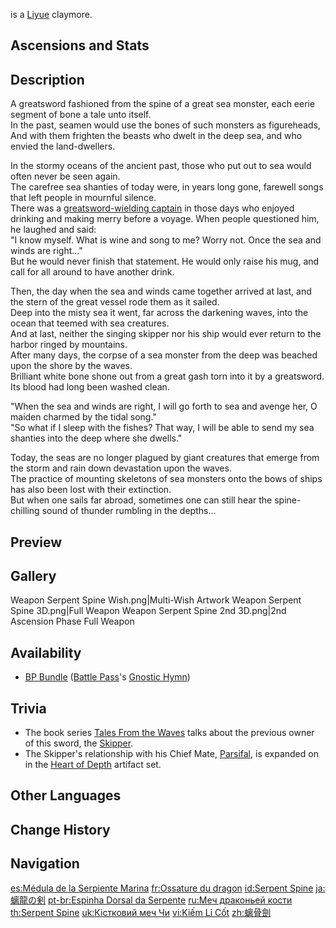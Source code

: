 {{Weapon Infobox
|id             = 12409
|image          = <gallery>
Weapon Serpent Spine.png|Base
Weapon Serpent Spine 2nd.png|2nd Ascension
</gallery>
|type           = Claymore
|releaseDate    = 2020-09-28
|quality        = 4
|base_atk       = 42
|2nd_stat_type  = CRIT Rate
|2nd_stat       = 6%
|obtain         = Battle Pass
|series         = Gnostic Hymn
|passive        = Wavesplitter
|effect         = Every 4s a character is on the field, they will deal (var1)% more DMG and take (var2)%  more DMG. This effect has a maximum of 5 stacks and will not be reset if the character leaves the field, but will be reduced by 1 stack when the character takes DMG.
|eff_rank1_var1 = 6
|eff_rank2_var1 = 7
|eff_rank3_var1 = 8
|eff_rank4_var1 = 9
|eff_rank5_var1 = 10
|eff_rank1_var2 = 3
|eff_rank2_var2 = 2.7
|eff_rank3_var2 = 2.4
|eff_rank4_var2 = 2.2
|eff_rank5_var2 = 2
|eff_att1       = DMG Bonus
}}
{{Description|A rare weapon whose origin is the ancient ocean. One can hear the sound of the ageless waves as one swings it.}}
{{Lang|'''Serpent Spine'''|zh=螭骨剑|zh_tl=[[Chi]] (Hornless Dragon) Spine Sword}} is a [[Liyue]] claymore.

==Ascensions and Stats==
{{Weapon Ascensions and Stats
|ascendMat1 = Grain of Aerosiderite
|ascendMat2 = Piece of Aerosiderite
|ascendMat3 = Bit of Aerosiderite
|ascendMat4 = Chunk of Aerosiderite
|bossMat1   = Fragile Bone Shard
|bossMat2   = Sturdy Bone Shard
|bossMat3   = Fossilized Bone Shard
|commonMat1 = Whopperflower Nectar
|commonMat2 = Shimmering Nectar
|commonMat3 = Energy Nectar
}}

==Description==
A greatsword fashioned from the spine of a great sea monster, each eerie segment of bone a tale unto itself.<br />
In the past, seamen would use the bones of such monsters as figureheads,<br />
And with them frighten the beasts who dwelt in the deep sea, and who envied the land-dwellers.

In the stormy oceans of the ancient past, those who put out to sea would often never be seen again.
<br />The carefree sea shanties of today were, in years long gone, farewell songs that left people in mournful silence.<br />
There was a [[Skipper|greatsword-wielding captain]] in those days who enjoyed drinking and making merry before a voyage. When people questioned him, he laughed and said:<br />
"I know myself. What is wine and song to me? Worry not. Once the sea and winds are right..."<br />
But he would never finish that statement. He would only raise his mug, and call for all around to have another drink.

Then, the day when the sea and winds came together arrived at last, and the stern of the great vessel rode them as it sailed.<br />
Deep into the misty sea it went, far across the darkening waves, into the ocean that teemed with sea creatures.<br />
And at last, neither the singing skipper nor his ship would ever return to the harbor ringed by mountains.<br />
After many days, the corpse of a sea monster from the deep was beached upon the shore by the waves.<br />
Brilliant white bone shone out from a great gash torn into it by a greatsword. Its blood had long been washed clean.

"When the sea and winds are right, I will go forth to sea and avenge her, O maiden charmed by the tidal song."<br />
"So what if I sleep with the fishes? That way, I will be able to send my sea shanties into the deep where she dwells."

Today, the seas are no longer plagued by giant creatures that emerge from the storm and rain down devastation upon the waves.<br />
The practice of mounting skeletons of sea monsters onto the bows of ships has also been lost with their extinction.<br />
But when one sails far abroad, sometimes one can still hear the spine-chilling sound of thunder rumbling in the depths...

==Preview==
{{Preview
|file    = Weapon Serpent Spine Passive
}}

==Gallery==
<gallery>
Weapon Serpent Spine Wish.png|Multi-Wish Artwork
Weapon Serpent Spine 3D.png|Full Weapon
Weapon Serpent Spine 2nd 3D.png|2nd Ascension Phase Full Weapon
</gallery>

==Availability==
*[[BP Bundle]] ([[Battle Pass]]'s [[Gnostic Hymn]])

==Trivia==
*The book series [[Tales From the Waves]] talks about the previous owner of this sword, the [[Skipper]].
*The Skipper's relationship with his Chief Mate, [[Parsifal]], is expanded on in the [[Heart of Depth]] artifact set.

==Other Languages==
{{Flex|
===Weapon===
{{Other Languages
|en      = Serpent Spine
|zhs     = 螭骨剑
|zhs_rm  = Chīgǔ Jiàn
|zht     = 螭骨劍
|zht_rm  = Chīgǔ Jiàn
|zh_tl   = [[Chi]]-Bone Sword
|ja      = 螭龍の剣
|ja_rm   = Chiryuu no Ken{{Assumed}}
|ja_tl   = Sword of Chi
|ko      = 이무기 {{tt|검|劍}}
|ko_rm   = Imugi Geom
|ko_tl   = {{w|Imugi}} Sword
|ko_note = Imugi is the Korean myth and Legend's Serpent which cannot be Dragon.
|es      = Médula de la Serpiente Marina
|es_tl   = Marrow of the Sea Serpent
|fr      = Ossature du dragon
|fr_tl   = Skeleton of the Dragon
|fr_note = "Ossature" can mean "bone structure," or can be used as a synonym for "skeleton."
|ru      = Меч драконьей кости
|ru_tl   = Dragonbone Sword
|th      = Serpent Spine
|vi      = {{tt|Kiếm|劍}} {{tt|Li Cốt|螭骨}}
|vi_tl   = Chi-Bone Sword
|de      = Knochenschwert
|de_tl   = Bone Sword
|id      = Serpent Spine
|pt      = Espinha Dorsal da Serpente
|pt_tl   = Serpent's Backbone
|tr      = Yılansırt
|tr_tl   = 
|it      = Spada d'osso di serpente
|it_tl   = Serpent's Bone Sword
}}
|
===Passive===
{{Other Languages
|en      = Wavesplitter
|zhs     = 破浪
|zhs_rm  = Pòlàng
|zht     = 破浪
|zht_rm  = Pòlàng
|zh_tl   = 
|ja      = 波乗り
|ja_rm   = Naminori
|ja_tl   = Surfing
|ko      = 파도 가르기
|ko_tl   = Wave Dividing
|es      = Rompeolas
|es_tl   = Wavebreaker
|fr      = Brise-vagues
|fr_tl   = Wave Breaker
|ru      = Рассекающий волны
|ru_tl   = Wavesplitter
|th      = Wavesplitter
|vi      = Phá Sóng
|vi_tl   = 
|de      = Wellenspalter
|de_tl   = 
|id      = Wavesplitter
|pt      = Divisor de Ondas
|pt_tl   = 
|tr      = Dalga Kesen
|tr_tl   = 
|it      = Frangionde
|it_tl   = 
}}
}}

==Change History==
{{Change History|1.0}}

==Navigation==
{{Weapons by Series Navbox|series=Gnostic Hymn}}
{{Weapon Navbox|type=Claymores}}

[[es:Médula de la Serpiente Marina]]
[[fr:Ossature du dragon]]
[[id:Serpent Spine]]
[[ja:螭龍の剣]]
[[pt-br:Espinha Dorsal da Serpente]]
[[ru:Меч драконьей кости]]
[[th:Serpent Spine]]
[[uk:Кістковий меч Чи]]
[[vi:Kiếm Li Cốt]]
[[zh:螭骨劍]]